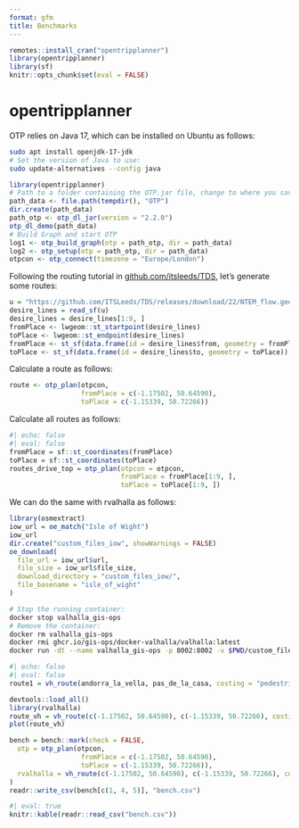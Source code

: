 ```yaml
---
format: gfm
title: Benchmarks
---
```



```r
remotes::install_cran("opentripplanner")
library(opentripplanner)
library(sf)
knitr::opts_chunk$set(eval = FALSE)
```

# opentripplanner

OTP relies on Java 17, which can be installed on Ubuntu as follows:

```bash
sudo apt install openjdk-17-jdk
# Set the version of Java to use:
sudo update-alternatives --config java
```


```r
library(opentripplanner)
# Path to a folder containing the OTP.jar file, change to where you saved the file.
path_data <- file.path(tempdir(), "OTP")
dir.create(path_data)
path_otp <- otp_dl_jar(version = "2.2.0")
otp_dl_demo(path_data)
# Build Graph and start OTP
log1 <- otp_build_graph(otp = path_otp, dir = path_data)
log2 <- otp_setup(otp = path_otp, dir = path_data)
otpcon <- otp_connect(timezone = "Europe/London")
```

Following the routing tutorial in [github.com/itsleeds/TDS](https://github.com/ITSLeeds/TDS/blob/ff0c7346d2f872539faae11224aaa76b79e8c2b6/practicals/6-routing.Rmd), let's generate some routes:


```r
u = "https://github.com/ITSLeeds/TDS/releases/download/22/NTEM_flow.geojson"
desire_lines = read_sf(u)
desire_lines = desire_lines[1:9, ]
fromPlace <- lwgeom::st_startpoint(desire_lines)
toPlace <- lwgeom::st_endpoint(desire_lines)
fromPlace <- st_sf(data.frame(id = desire_lines$from, geometry = fromPlace))
toPlace <- st_sf(data.frame(id = desire_lines$to, geometry = toPlace))
```

Calculate a route as follows:

```r
route <- otp_plan(otpcon, 
                  fromPlace = c(-1.17502, 50.64590), 
                  toPlace = c(-1.15339, 50.72266))
```

Calculate all routes as follows:

```r
#| echo: false
#| eval: false
fromPlace = sf::st_coordinates(fromPlace)
toPlace = sf::st_coordinates(toPlace)
routes_drive_top = otp_plan(otpcon = otpcon,
                            fromPlace = fromPlace[1:9, ],
                            toPlace = toPlace[1:9, ])
```

We can do the same with rvalhalla as follows:

```r
library(osmextract)
iow_url = oe_match("Isle of Wight")
iow_url
dir.create("custom_files_iow", showWarnings = FALSE)
oe_download(
  file_url = iow_url$url,
  file_size = iow_url$file_size,
  download_directory = "custom_files_iow/",
  file_basename = "isle_of_wight"
)
```

``` bash
# Stop the running container:
docker stop valhalla_gis-ops
# Remove the container:
docker rm valhalla_gis-ops
docker rmi ghcr.io/gis-ops/docker-valhalla/valhalla:latest
docker run -dt --name valhalla_gis-ops -p 8002:8002 -v $PWD/custom_files:/custom_files -e tile_urls=https://download.geofabrik.de/europe/great-britain/england/isle-of-wight-latest.osm.pbf ghcr.io/gis-ops/docker-valhalla/valhalla:latest
```

```r
#| echo: false
#| eval: false
route1 = vh_route(andorra_la_vella, pas_de_la_casa, costing = "pedestrian")
```

```r
devtools::load_all()
library(rvalhalla)
route_vh = vh_route(c(-1.17502, 50.64590), c(-1.15339, 50.72266), costing = "pedestrian")
plot(route_vh)
```


```r
bench = bench::mark(check = FALSE,
  otp = otp_plan(otpcon, 
                  fromPlace = c(-1.17502, 50.64590), 
                  toPlace = c(-1.15339, 50.72266)),
  rvalhalla = vh_route(c(-1.17502, 50.64590), c(-1.15339, 50.72266), costing = "pedestrian")
)
readr::write_csv(bench[c(1, 4, 5)], "bench.csv")
```

```r
#| eval: true
knitr::kable(readr::read_csv("bench.csv"))
```
